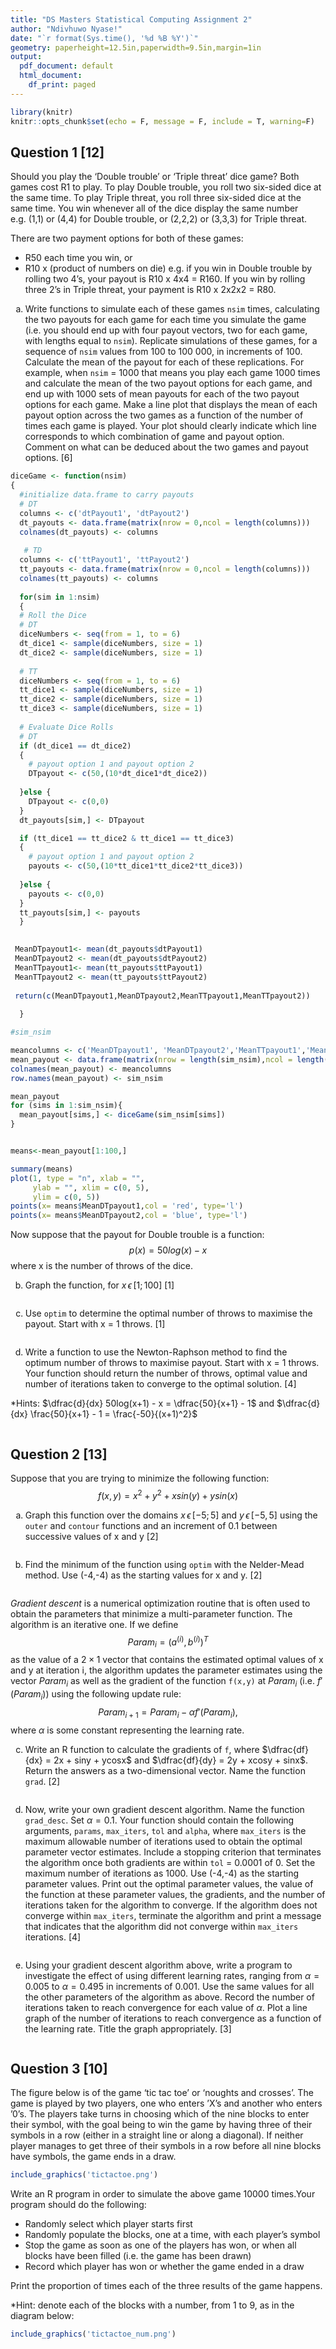```yaml
---
title: "DS Masters Statistical Computing Assignment 2"
author: "Ndivhuwo Nyase!"
date: "`r format(Sys.time(), '%d %B %Y')`"
geometry: paperheight=12.5in,paperwidth=9.5in,margin=1in
output:
  pdf_document: default
  html_document:
    df_print: paged
---
```


```r
library(knitr)
knitr::opts_chunk$set(echo = F, message = F, include = T, warning=F)
```



## Question 1 [12]

Should you play the 'Double trouble' or 'Triple threat' dice game? Both games cost R1 to play. To play Double trouble, you roll two six-sided dice at the same time. To play Triple threat, you roll three six-sided dice at the same time. You win whenever all of the dice display the same number e.g. (1,1) or (4,4) for Double trouble, or (2,2,2) or (3,3,3) for Triple threat. 

There are two payment options for both of these games:

  - R50 each time you win, or
  - R10 x (product of numbers on die)  e.g. if you win in Double trouble by rolling two 4's, your payout is R10 x 4x4 = R160. If you win by rolling three 2's in Triple threat, your payment is R10 x 2x2x2 = R80.
  
a. Write functions to simulate each of these games ```nsim``` times, calculating the two payouts for each game for each time you simulate the game (i.e. you should end up with four payout vectors, two for each game, with lengths equal to ```nsim```). 
Replicate simulations of these games, for a sequence of ```nsim``` values from 100 to 100 000, in increments of 100. Calculate the mean of the payout for each of these replications. 
For example, when ```nsim``` = 1000 that means you play each game 1000 times and calculate the mean of the two payout options for each game, and end up with 1000 sets of mean payouts for each of the two payout options for each game. 
Make a line plot that displays the mean of each payout option across the two games as a function of the number of times each game is played. Your plot should clearly indicate which line corresponds to which combination of game and payout option. Comment on what can be deduced about the two games and payout options.  \hfill [6]

```r
diceGame <- function(nsim) 
{
  #initialize data.frame to carry payouts
  # DT
  columns <- c('dtPayout1', 'dtPayout2')
  dt_payouts <- data.frame(matrix(nrow = 0,ncol = length(columns)))
  colnames(dt_payouts) <- columns
  
   # TD
  columns <- c('ttPayout1', 'ttPayout2')
  tt_payouts <- data.frame(matrix(nrow = 0,ncol = length(columns)))
  colnames(tt_payouts) <- columns
  
  for(sim in 1:nsim)
  {
  # Roll the Dice
  # DT
  diceNumbers <- seq(from = 1, to = 6)
  dt_dice1 <- sample(diceNumbers, size = 1)
  dt_dice2 <- sample(diceNumbers, size = 1)
  
  # TT
  diceNumbers <- seq(from = 1, to = 6)
  tt_dice1 <- sample(diceNumbers, size = 1)
  tt_dice2 <- sample(diceNumbers, size = 1)
  tt_dice3 <- sample(diceNumbers, size = 1)
  
  # Evaluate Dice Rolls
  # DT
  if (dt_dice1 == dt_dice2)
  {
    # payout option 1 and payout option 2
    DTpayout <- c(50,(10*dt_dice1*dt_dice2))
    
  }else {
    DTpayout <- c(0,0)
  }
  dt_payouts[sim,] <- DTpayout

  if (tt_dice1 == tt_dice2 & tt_dice1 == tt_dice3)
  {
    # payout option 1 and payout option 2
    payouts <- c(50,(10*tt_dice1*tt_dice2*tt_dice3))
    
  }else {
    payouts <- c(0,0)
  }
  tt_payouts[sim,] <- payouts
  }

  
 MeanDTpayout1<- mean(dt_payouts$dtPayout1)
 MeanDTpayout2 <- mean(dt_payouts$dtPayout2)
 MeanTTpayout1<- mean(tt_payouts$ttPayout1)
 MeanTTpayout2 <- mean(tt_payouts$ttPayout2)
 
 return(c(MeanDTpayout1,MeanDTpayout2,MeanTTpayout1,MeanTTpayout2))
 
  }
```

```r
#sim_nsim

meancolumns <- c('MeanDTpayout1', 'MeanDTpayout2','MeanTTpayout1','MeanTTpayout2')
mean_payout <- data.frame(matrix(nrow = length(sim_nsim),ncol = length(meancolumns)))
colnames(mean_payout) <- meancolumns
row.names(mean_payout) <- sim_nsim 

mean_payout
for (sims in 1:sim_nsim){
  mean_payout[sims,] <- diceGame(sim_nsim[sims])
}



```

```r

means<-mean_payout[1:100,]

summary(means)
plot(1, type = "n", xlab = "",
     ylab = "", xlim = c(0, 5), 
     ylim = c(0, 5))
points(x= means$MeanDTpayout1,col = 'red', type='l')
points(x= means$MeanDTpayout2,col = 'blue', type='l')
```


\vspace{20pt}

Now suppose that the payout for Double trouble is a function: $$ p(x) = 50log(x)- x $$ where x is the number of throws of the dice. 

b. Graph the function, for $x \, \epsilon \, [1;100]$ \hfill [1]

```r

```

c. Use ```optim``` to determine the optimal number of throws to maximise the payout. Start with x = 1 throws. \hfill [1]

```r

```

d. Write a function to use the Newton-Raphson method to find the optimum number of throws to maximise payout. Start with x = 1 throws. Your function should return the number of throws, optimal value and number of iterations taken to converge to the optimal solution. \hfill [4]

*Hints: $\dfrac{d}{dx} 50log(x+1) - x = \dfrac{50}{x+1} - 1$ and $\dfrac{d}{dx} \frac{50}{x+1} - 1 = \frac{-50}{(x+1)^2}$

```r

```

\vspace{20pt} 

\newpage

## Question 2 [13]

Suppose that you are trying to minimize the following function: $$f(x,y) = x^2 + y^2 + xsin(y) + ysin(x)$$


a. Graph this function over the domains $x \, \epsilon \, [-5;5]$ and $y \, \epsilon \, [-5,5]$ using the ```outer``` and ```contour``` functions and an increment of 0.1 between successive values of x and y \hfill [2]

```r

```

b. Find the minimum of the function using ```optim``` with the Nelder-Mead method. Use (-4,-4) as the starting values for x and y.  \hfill [2]

```r

```

*Gradient descent* is a numerical optimization routine that is often used to obtain the parameters that minimize a multi-parameter function. The algorithm is an iterative one. If we define $$Param_i = (a^{(i)},b^{(i)})^T$$ as the value of a $2 \times 1$ vector that contains the estimated optimal values of x and y at iteration i,  the algorithm updates the parameter estimates using the vector $Param_i$ as well as the gradient of the function ```f(x,y)``` at $Param_i$ (i.e. $f'(Param_i)$) using the following update rule: $$Param_{i+1} = Param_i - \alpha f'(Param_i),$$ where $\alpha$ is some constant representing the learning rate.  

c. Write an R function to calculate the gradients of ```f```, where $\dfrac{df}{dx} =  2x + siny + ycosx$ and $\dfrac{df}{dy} = 2y + xcosy + sinx$. Return the answers as a two-dimensional vector. Name the function ```grad```.   \hfill [2]

```r

```

d.  Now, write your own gradient descent algorithm. Name the function ```grad_desc```. Set $\alpha=0.1$.  Your function should contain the following arguments, ```params```, ```max_iters```, ```tol``` and ```alpha```, where ```max_iters``` is the maximum allowable number of iterations used to obtain the optimal parameter vector estimates. Include a stopping criterion that terminates the algorithm once both gradients are within ```tol``` =  0.0001 of 0. Set the maximum number of iterations as 1000. Use (-4,-4) as the starting parameter values. 
Print out the optimal parameter values, the value of the function at these parameter values, the gradients, and the number of iterations taken for the algorithm to converge. If the algorithm does not converge within ```max_iters```, terminate the algorithm and print a message that indicates that the algorithm did not converge within ```max_iters``` iterations. \hfill [4]

```r

```

e. Using your gradient descent algorithm above, write a program to investigate the effect of using different learning rates, ranging from $\alpha = 0.005$ to $\alpha = 0.495$ in increments of 0.001. Use the same values for all the other parameters of the algorithm as above. Record the number of iterations taken to reach convergence for each value of $\alpha$. Plot a line graph of the number of iterations to reach convergence as a function of the learning rate. Title the graph appropriately. \hfill [3]


```r

```

\vspace{20pt} 

\newpage

## Question 3 [10]

The figure below is of the game 'tic tac toe' or 'noughts and crosses'. The game is played by two players, one who enters 'X's and another who enters '0's. The players take turns in choosing which of the nine blocks to enter their symbol, with the goal being to win the game by having three of their symbols in a row (either in a straight line or along a diagonal). If neither player manages to get three of their symbols in a row before all nine blocks have symbols, the game ends in a draw. 

```r
include_graphics('tictactoe.png')
```

Write an R program in order to simulate the above game 10000 times.Your program should do the following:

  - Randomly select which player starts first
  - Randomly populate the blocks, one at a time, with each player's symbol 
  - Stop the game as soon as one of the players has won, or when all blocks have been filled (i.e. the game has been drawn)
  - Record which player has won or whether the game ended in a draw

Print the proportion of times each of the three results of the game happens.

*Hint: denote each of the blocks with a number, from 1 to 9, as in the diagram below:

```r
include_graphics('tictactoe_num.png')
```

    
```r

```


